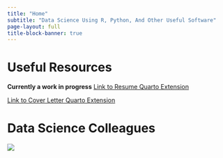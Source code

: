 ```yaml
---
title: "Home"
subtitle: "Data Science Using R, Python, And Other Useful Software"
page-layout: full
title-block-banner: true
---
```


# Useful Resources

**Currently a work in progress**
[Link to Resume Quarto Extension](https://github.com/jpedroza1228/quarto_extensions/tree/main/Resume)

[Link to Cover Letter Quarto Extension](https://github.com/jpedroza1228/quarto_extensions/tree/main/CoverLetter)

# Data Science Colleagues

![](cats_together.jpg)